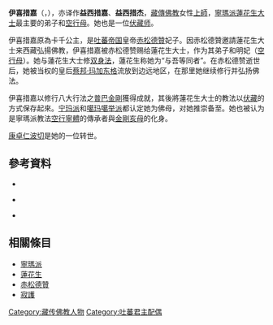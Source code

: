 {{no footnotes|time=2017-07-25T05:51:04+00:00}}
{{Infobox_ Buddhist
| name = 伊喜·措嘉
| image = Yeshe Tsogyal samyeLing.jpg
| imagesize =
| caption = 伊喜措嘉佛母在蘇格蘭 Samye Ling的塑像
| birth_date = 757年
| birth_place =[[吐蕃|吐蕃]] 
| birth_name = 
| death_date = 817年
| death_place =[[吐蕃|吐蕃]]
| residence =
| prizes =
| citizenship =
| nationality = 
| known_for = 
| school = [[寧瑪派|寧瑪派]]
| callsign  = 智海空行母
| title= 
| deity =
| education = 
| work_institution = 
| advisor = [[蓮花生|蓮花生大士]]
| students = 
| publication =
| publication_translate = 
| incarnation_from =
| reincarnation_to = 
| successor=
| footnotes =
}}
{{藏传佛教}}
'''伊喜措嘉'''（{{bo|z=ཡེ་ཤེས་མཚོ་རྒྱལ|w=ye shes mtsho rgyal }}，{{bd|757年||817年||catIdx=Y伊}}），亦译作'''益西措嘉'''、'''益西措杰'''，[[藏傳佛教|藏傳佛教]]女性[[上師|上師]]，[[寧瑪派|寧瑪派]][[蓮花生|蓮花生大士]]最主要的弟子和[[空行母|空行母]]。她也是一位[[伏藏师|伏藏师]]。

伊喜措嘉原為卡千公主，是[[吐蕃帝国|吐蕃帝国]]皇帝[[赤松德贊|赤松德贊]]妃子。因赤松德贊邀請蓮花生大士来西藏弘揚佛教，伊喜措嘉被赤松德赞赐给蓮花生大士，作为其弟子和明妃（[[空行母|空行母]]）。她与蓮花生大士修[[双身法|双身法]]，蓮花生称她为“与吾等同者”。在赤松德赞逝世后，她被当权的皇后[[蔡邦·玛加东格|蔡邦·玛加东格]]流放到边远地区，在那里她继续修行并弘扬佛法。

伊喜措嘉以修行八大行法之[[普巴金剛|普巴金剛]]獲得成就，其後將蓮花生大士的教法以[[伏藏|伏藏]]的方式保存起來。[[宁玛派|宁玛派]]和[[噶玛噶举派|噶玛噶举派]]都认定她为佛母，对她推崇备至。她也被认为是寧瑪派教法[[空行寧體|空行寧體]]的傳承者與[[金剛亥母|金剛亥母]]的化身。

[[康卓仁波切|康卓仁波切]]是她的一位转世。

==參考資料==
* {{cite book 
| author=紐修堪仁波切蔣揚多傑
| authorlink=紐修堪仁波切
| title=《大圓滿傳承源流》
| publisher=台北：全佛出版社
| year=2004 
| isbn=9572031171}}

* {{cite book 
| author=Dudjom Rinpoche
| authorlink=敦珠仁波切
| title=《The Nyingma School of Tibetan Buddhism: its Fundamentals and History》
| publisher=Wisdom Publications, Boston
| year=1991
| isbn=0-86171-087-8}}

* {{cite book 
| author=珠古東珠（義成活佛）
| authorlink=珠古東珠
| title=《慧光集（二十三）－大圓滿龍欽寧體傳承祖師傳》
| publisher=台北：寧瑪巴喇榮三乘法林佛學會。圖登華丹翻譯
| year=2005 
| isbn=9572884271}}

==相關條目==
* [[寧瑪派|寧瑪派]]
* [[蓮花生|蓮花生]]
* [[赤松德贊|赤松德贊]]
* [[寂護|寂護]]

{{Authority control}}

[[Category:藏传佛教人物|Category:藏传佛教人物]]
[[Category:吐蕃君主配偶|Category:吐蕃君主配偶]]